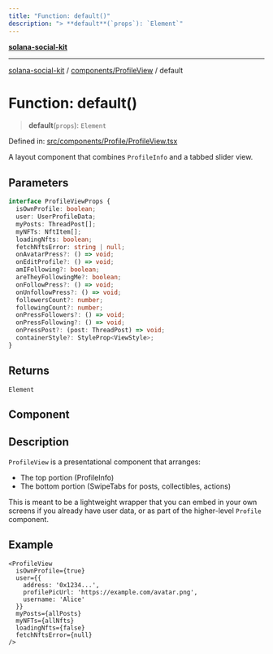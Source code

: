 ```yaml
---
title: "Function: default()"
description: "> **default**(`props`): `Element`"
---
```


[**solana-social-kit**](../../../../../README.mdx)

***

[solana-social-kit](../../../../../README.mdx) / [components/ProfileView](../README.mdx) / default

# Function: default()

> **default**(`props`): `Element`

Defined in: [src/components/Profile/ProfileView.tsx](https://github.com/SendArcade/solana-app-kit/blob/main/src/components/Profile/ProfileView.tsx)

A layout component that combines `ProfileInfo` and a tabbed slider view.

## Parameters

```ts
interface ProfileViewProps {
  isOwnProfile: boolean;
  user: UserProfileData;
  myPosts: ThreadPost[];
  myNFTs: NftItem[];
  loadingNfts: boolean;
  fetchNftsError: string | null;
  onAvatarPress?: () => void;
  onEditProfile?: () => void;
  amIFollowing?: boolean;
  areTheyFollowingMe?: boolean;
  onFollowPress?: () => void;
  onUnfollowPress?: () => void;
  followersCount?: number;
  followingCount?: number;
  onPressFollowers?: () => void;
  onPressFollowing?: () => void;
  onPressPost?: (post: ThreadPost) => void;
  containerStyle?: StyleProp<ViewStyle>;
}
```

## Returns

`Element`

## Component

## Description

`ProfileView` is a presentational component that arranges:
- The top portion (ProfileInfo)
- The bottom portion (SwipeTabs for posts, collectibles, actions)

This is meant to be a lightweight wrapper that you can embed in your own screens if you already have user data, or as part of the higher-level `Profile` component.

## Example

```tsx
<ProfileView
  isOwnProfile={true}
  user={{
    address: '0x1234...',
    profilePicUrl: 'https://example.com/avatar.png',
    username: 'Alice'
  }}
  myPosts={allPosts}
  myNFTs={allNfts}
  loadingNfts={false}
  fetchNftsError={null}
/>
```